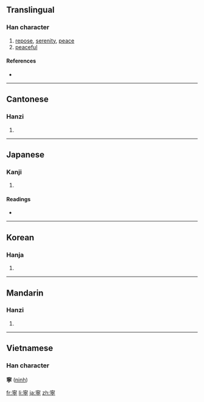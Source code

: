 {{see|宁}}
==Translingual==

===Han character===
{{Han char|rn=40|rad=宀|as=11|sn=14|four=3020<sub>1</sub>|canj=十心月弓 (JPBN)}}

# [[repose]], [[serenity]], [[peace]]
# [[peaceful]]

====References====
* {{Han ref|kx=0291.080|dkj=07296|dj=0577.020|hdz=20949.050|uh=5BE7|ud=23527|bh=B9E7|bd=47591}}

----

==Cantonese==

===Hanzi===
{{yue-hanzi|jyut=|y=ning4}}

# {{defn|Cantonese}}

----

==Japanese==

===Kanji===
{{ja-kanji|grade=c|rs=宀11}}

# {{defn|Japanese}}

====Readings====
* {{ja-readings|on=[[ねい]] (nei), [[にょう]] (nyō)|kun=[[やすい]] (yasui), [[むしろ]] (mushiro), [[なんぞ]] (nanzo)}}

----

==Korean==

===Hanja===
{{ko-hanja|hangeul=녕|eumhun=편안할|rv=nyeong|mr=nyŏng}}

# {{defn|Korean}}

----

==Mandarin==

===Hanzi===
{{cmn-hanzi|sim=宁|pin=[[zhù]] ([[zhu4]]), [[níng]] ([[ning2]]), [[nìng]] ([[ning4]]) |wg=chu<sup>4</sup>}}

# {{defn|Mandarin}}

----

==Vietnamese==
===Han character===
'''寧''' ([[ninh]])

[[fr:寧]]
[[li:寧]]
[[ja:寧]]
[[zh:寧]]